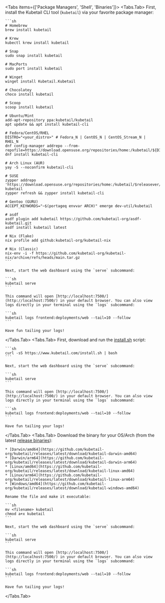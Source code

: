
<Tabs items={['Package Managers', 'Shell', 'Binaries']}>
  <Tabs.Tab>
    First, install the Kubetail CLI tool (`kubetail`) via your favorite package manager:

    ```sh
    # Homebrew
    brew install kubetail
    
    # Krew
    kubectl krew install kubetail
    
    # Snap
    sudo snap install kubetail
    
    # MacPorts
    sudo port install kubetail
    
    # Winget
    winget install Kubetail.Kubetail
    
    # Chocolatey
    choco install kubetail
    
    # Scoop
    scoop install kubetail
    
    # Ubuntu/Mint
    add-apt-repository ppa:kubetail/kubetail
    apt update && apt install kubetail-cli
    
    # Fedora/CentOS/RHEL
    DISTRO="<your_distro>" # Fedora_N | CentOS_N | CentOS_Stream_N | RHEL_N
    dnf config-manager addrepo --from-repofile=https://download.opensuse.org/repositories/home:/kubetail/${DISTRO}/home:kubetail.repo
    dnf install kubetail-cli
    
    # Arch Linux (AUR)
    yay -S --noconfirm kubetail-cli
    
    # SUSE
    zypper addrepo 'https://download.opensuse.org/repositories/home:/kubetail/$releasever/' kubetail
    zypper refresh && zypper install kubetail-cli
    
    # Gentoo (GURU)
    ACCEPT_KEYWORDS="~$(portageq envvar ARCH)" emerge dev-util/kubetail
    
    # asdf
    asdf plugin add kubetail https://github.com/kubetail-org/asdf-kubetail.git
    asdf install kubetail latest
    
    # Nix (Flake)
    nix profile add github:kubetail-org/kubetail-nix
    
    # Nix (Classic)
    nix-env -i -f https://github.com/kubetail-org/kubetail-nix/archive/refs/heads/main.tar.gz
    ```

    Next, start the web dashboard using the `serve` subcommand:

    ```sh
    kubetail serve
    ```

    This command will open [http://localhost:7500/](http://localhost:7500/) in your default browser. You can also view logs directly in your terminal using the `logs` subcommand:

    ```sh
    kubetail logs frontend:deployments/web --tail=10 --follow
    ```

    Have fun tailing your logs!
  </Tabs.Tab>
  <Tabs.Tab>
    First, download and run the [install.sh](/install.sh) script:

    ```sh
    curl -sS https://www.kubetail.com/install.sh | bash
    ```

    Next, start the web dashboard using the `serve` subcommand:

    ```sh
    kubetail serve
    ```

    This command will open [http://localhost:7500/](http://localhost:7500/) in your default browser. You can also view logs directly in your terminal using the `logs` subcommand:

    ```sh
    kubetail logs frontend:deployments/web --tail=10 --follow
    ```

    Have fun tailing your logs!
  </Tabs.Tab>
  <Tabs.Tab>
    Download the binary for your OS/Arch (from the latest [release binaries](https://github.com/kubetail-org/kubetail/releases/latest)):

    * [Darwin/amd64](https://github.com/kubetail-org/kubetail/releases/latest/download/kubetail-darwin-amd64)
    * [Darwin/arm64](https://github.com/kubetail-org/kubetail/releases/latest/download/kubetail-darwin-arm64)
    * [Linux/amd64](https://github.com/kubetail-org/kubetail/releases/latest/download/kubetail-linux-amd64)
    * [Linux/arm64](https://github.com/kubetail-org/kubetail/releases/latest/download/kubetail-linux-arm64)
    * [Windows/amd64](https://github.com/kubetail-org/kubetail/releases/latest/download/kubetail-windows-amd64)

    Rename the file and make it executable:

    ```sh
    mv <filename> kubetail
    chmod a+x kubetail
    ```

    Next, start the web dashboard using the `serve` subcommand:

    ```sh
    kubetail serve
    ```

    This command will open [http://localhost:7500/](http://localhost:7500/) in your default browser. You can also view logs directly in your terminal using the `logs` subcommand:

    ```sh
    kubetail logs frontend:deployments/web --tail=10 --follow
    ```

    Have fun tailing your logs!
  </Tabs.Tab>
</Tabs>
